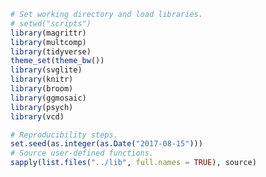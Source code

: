 ```r
# Set working directory and load libraries.
# setwd("scripts")
library(magrittr)
library(multcomp)
library(tidyverse)
theme_set(theme_bw())
library(svglite)
library(knitr)
library(broom)
library(ggmosaic)
library(psych)
library(vcd)

# Reproducibility steps.
set.seed(as.integer(as.Date("2017-08-15")))
# Source user-defined functions.
sapply(list.files("../lib", full.names = TRUE), source)
```
